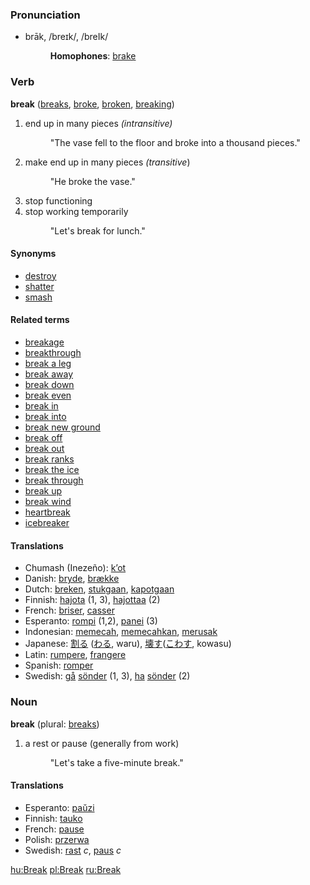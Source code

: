 ===Pronunciation===
*brāk, /breɪk/, /breIk/
*:'''Homophones''': [[brake]]

=== Verb ===
'''break''' ([[breaks]], [[broke]], [[broken]], [[breaking]])

# end up in many pieces ''(intransitive)''
#: "The vase fell to the floor and broke into a thousand pieces."
# make end up in many pieces ''(transitive'')
#: "He broke the vase."
# stop functioning
# stop working temporarily
#: "Let's break for lunch."

==== Synonyms ====
*[[destroy]]
*[[shatter]]
*[[smash]]

====Related terms====
*[[breakage]]
*[[breakthrough]]
*[[break a leg]]
*[[break away]]
*[[break down]]
*[[break even]]
*[[break in]]
*[[break into]]
*[[break new ground]]
*[[break off]]
*[[break out]]
*[[break ranks]]
*[[break the ice]]
*[[break through]]
*[[break up]]
*[[break wind]]
*[[heartbreak]]
*[[icebreaker]]

==== Translations ====
*Chumash (Inezeño): [[kʼot]]
*Danish: [[bryde]], [[brække]]
*Dutch: [[breken]], [[stukgaan]], [[kapotgaan]]
*Finnish: [[hajota]] (1, 3), [[hajottaa]] (2)
*French: [[briser]], [[casser]]
*Esperanto: [[rompi]] (1,2), [[panei]] (3)
*Indonesian: [[pecah|memecah]], [[pecah|memecahkan]], [[rusak|merusak]]
*Japanese: [[割る]] ([[わる]], waru), [[壊す]]([[こわす]], kowasu)
*Latin: [[rumpere]], [[frangere]]
*Spanish: [[romper]]
*Swedish: [[gå]] [[sönder]] (1, 3), [[ha]] [[sönder]] (2)

=== Noun ===
'''break''' (plural: [[breaks]])

# a rest or pause (generally from work)
#: "Let's take a five-minute break."

==== Translations ====
*Esperanto: [[paŭzi]]
*Finnish: [[tauko]]
*French: [[pause]]
*Polish: [[przerwa]]
*Swedish: [[rast]] ''c'', [[paus]] ''c''

[[hu:Break]]
[[pl:Break]]
[[ru:Break]]